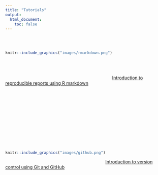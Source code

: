 ```yaml
---
title: "Tutorials"
output: 
  html_document:
    toc: false
---
```


\  

\  

\  

<div style= "float:left;position: relative; top: -60px;">
```r
knitr::include_graphics("images/rmarkdown.png")
```
</div>

\ 

[Introduction to reproducible reports using R markdown](Rmarkdown_intro.html)

\  

\  

\  

\  

\  

\  

<div style= "float:left;position: relative; top: -10px;">
```r
knitr::include_graphics("images/github.png")
```
</div>

\  

[Introduction to version control using Git and GitHub](Github_intro.html)

\  

\  


